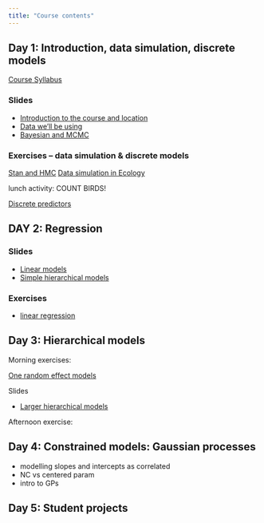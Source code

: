 ```yaml
---
title: "Course contents"
---
```


## Day 1: Introduction, data simulation, discrete models

[Course Syllabus](PlanDeCoursBIO709.pdf)

### Slides

* [Introduction to the course and location](slides/00_Introduction)
* [Data we'll be using](slides/01_Data)
* [Bayesian and MCMC](slides/02_Bayesian)

### Exercises -- data simulation & discrete models

[Stan and HMC](slides/03_Stan)
[Data simulation in Ecology](topics/01_simulation)

lunch activity: COUNT BIRDS!

[Discrete predictors](topics/discrete_predictor)

## DAY 2: Regression

### Slides

* [Linear models](slides/04_Linear_model)
* [Simple hierarchical models](slides/06_Simple_hierarchical_model)

### Exercises

* [linear regression](topics/02_regression)

## Day 3: Hierarchical models

Morning exercises:

[One random effect models](topics/03_one_random_effect)

Slides 

* [Larger hierarchical models](slides/08_Complex_hierarchical_model)

Afternoon exercise:

[]()

## Day 4: Constrained models: Gaussian processes

* modelling slopes and intercepts as correlated
* NC vs centered param
* intro to GPs

## Day 5: Student projects 

